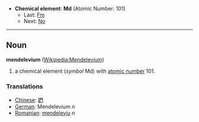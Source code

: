 *'''Chemical element''': '''Md''' (Atomic Number: 101)
**Last: [[Fermium|Fm]]
**Next: [[Nobelium|No]]
----
== Noun ==
'''mendelevium''' ([[en:Mendelevium|Wikipedia:Mendelevium]])

# a chemical element (''symbol'' Md) with [[atomic number]] 101.

===Translations===
*[[Chinese]]: [[鍆]]
*[[German]]: Mendelevium ''n''
*[[Romanian]]: [[mendeleviu]] ''n''
